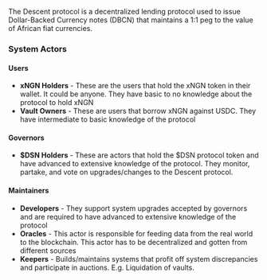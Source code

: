 The Descent protocol is a decentralized lending protocol used to issue Dollar-Backed Currency notes (DBCN) that maintains a 1:1 peg to the value of African fiat currencies.

### System Actors

#### Users
* **xNGN Holders** - These are the users that hold the xNGN token in their wallet. It could be anyone. They have basic to no knowledge about the protocol to hold xNGN
* **Vault Owners** - These are users that borrow xNGN against USDC. They have intermediate to basic knowledge of the protocol

#### Governors
* **$DSN Holders** - These are actors that hold the $DSN protocol token and have advanced to extensive knowledge of the protocol. They monitor, partake, and vote on upgrades/changes to the Descent protocol.

#### Maintainers
* **Developers** - They support system upgrades accepted by governors and are required to have advanced to extensive knowledge of the protocol
* **Oracles** - This actor is responsible for feeding data from the real world to the blockchain. This actor has to be decentralized and gotten from different sources
* **Keepers** - Builds/maintains systems that profit off system discrepancies and participate in auctions. E.g. Liquidation of vaults.